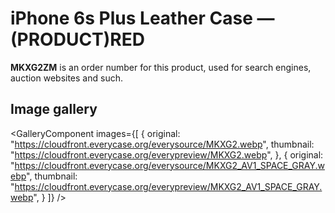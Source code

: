 
# iPhone 6s Plus Leather Case — (PRODUCT)RED

<Callout type='info' emoji='👉🏻'>**MKXG2ZM** is an order number for this product, used for search engines, auction websites and such.</Callout>

## Image gallery

<GalleryComponent
    images={[
      {
        original: "https://cloudfront.everycase.org/everysource/MKXG2.webp",
        thumbnail: "https://cloudfront.everycase.org/everypreview/MKXG2.webp",
      },
      {
        original: "https://cloudfront.everycase.org/everysource/MKXG2_AV1_SPACE_GRAY.webp",
        thumbnail: "https://cloudfront.everycase.org/everypreview/MKXG2_AV1_SPACE_GRAY.webp",
      }
    ]}
  />
